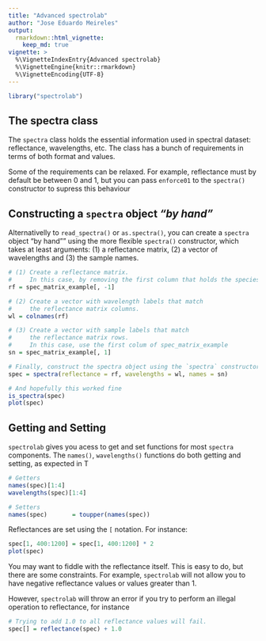 ```yaml
---
title: "Advanced spectrolab"
author: "Jose Eduardo Meireles"
output:
  rmarkdown::html_vignette:
    keep_md: true
vignette: >
  %\VignetteIndexEntry{Advanced spectrolab}
  %\VignetteEngine{knitr::rmarkdown}
  %\VignetteEncoding{UTF-8}
---
```


```r
library("spectrolab")
```

## The spectra class

The `spectra` class holds the essential information used in spectral dataset: reflectance, wavelengths, etc. The class has a bunch of requirements in terms of both format and values. 

Some of the requirements can be relaxed. For example, reflectance must by default be between 0 and 1, but you can pass `enforce01` to the `spectra()` constructor to supress this behaviour

## Constructing a `spectra` object _"by hand"_

Alternativelly to `read_spectra()` or `as.spectra()`, you can create a `spectra` object "by hand"" using the more flexible `spectra()` constructor, which takes at least arguments: (1) a reflectance matrix, (2) a vector of wavelengths and (3) the sample names.

```r
# (1) Create a reflectance matrix.
#     In this case, by removing the first column that holds the species name
rf = spec_matrix_example[, -1]

# (2) Create a vector with wavelength labels that match
#     the reflectance matrix columns.
wl = colnames(rf)

# (3) Create a vector with sample labels that match
#     the reflectance matrix rows.
#     In this case, use the first colum of spec_matrix_example
sn = spec_matrix_example[, 1] 

# Finally, construct the spectra object using the `spectra` constructor
spec = spectra(reflectance = rf, wavelengths = wl, names = sn)

# And hopefully this worked fine
is_spectra(spec)
plot(spec)
```

## Getting and Setting

`spectrolab` gives you acess to get and set functions for most `spectra` components. The `names()`, `wavelengths()` functions do both getting and setting, as expected in T

```r

# Getters
names(spec)[1:4]
wavelengths(spec)[1:4]

# Setters
names(spec)       = toupper(names(spec))
```

Reflectances are set using the `[` notation. For instance:

```r
spec[1, 400:1200] = spec[1, 400:1200] * 2
plot(spec)
```

You may want to fiddle with the reflectance itself. This is easy to do, but there are some constraints. For example, `spectrolab` will not allow you to have negative reflectance values or values greater than 1.

However, `spectrolab` will throw an error if you try to perform an illegal operation to reflectance, for instance 

```r
# Trying to add 1.0 to all reflectance values will fail.
spec[] = reflectance(spec) + 1.0
```
